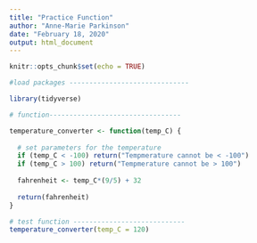 ```yaml
---
title: "Practice Function"
author: "Anne-Marie Parkinson"
date: "February 18, 2020"
output: html_document
---
```


```r
knitr::opts_chunk$set(echo = TRUE)
```

```r
#load packages ------------------------------

library(tidyverse)

# function---------------------------------

temperature_converter <- function(temp_C) {
  
  # set parameters for the temperature
  if (temp_C < -100) return("Tempmerature cannot be < -100")
  if (temp_C > 100) return("Tempmerature cannot be > 100")
  
  fahrenheit <- temp_C*(9/5) + 32
  
  return(fahrenheit)
}

# test function ----------------------------
temperature_converter(temp_C = 120)

```

